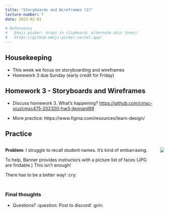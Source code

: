 ```yaml
---
title: "Storyboards and Wireframes (2)"
lecture-number: 7
date: 2023-02-01

# References
#   Emoji picker: drops in clipboard; alternate skin tones!
#   https://github-emoji-picker.vercel.app/
---
```


## Housekeeping

- This week we focus on storyboarding and wireframes
- Homework 3 due Sunday (early credit for Friday)

## Homework 3 - Storyboards and Wireframes

- Discuss homework 3. What's happening?
    <https://github.com/cmsc-vcu/cmsc475-202320-hw3-jleonard99>

- More practice:
    https://www.figma.com/resources/learn-design/


## Practice {.smaller}

::::{.columns}

:::{.column}

**Problem**: I struggle to recall student names. It's kind of embarrasing.

To help, Banner provides
instructors with a picture list of faces (JPG are findable.) This isn't enough!

There has to be a better way!  :cry:

:::

:::{.column .absolute top=0 right=0}

![](assets/student-pictures-example.png)

:::

::::


## {background-color="black"}

### Final thoughts

- Questions? :question:    Post to discord! :grin:

